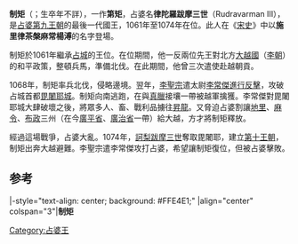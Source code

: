 {{unreferenced|time=2014-03-22T06:04:39+00:00}}
{{refimprove|time=2014-03-21T09:07:41+00:00}}
{{Infobox monarch
| name               =律陀羅跋摩三世
| title              = [[占婆|占婆]][[占婆君主列表|國王]]
| image              =
| caption            =
| reign              =1061年—1074年
| coronation         = 
| investiture        =
| full name          =Yang Pu Sri Rudravarmadeva
| native_lang1       =別名 
| native_lang1_name1 =制矩、第矩、施里律茶槃麻常楊溥
| birth_date         =？
| birth_place        =[[占婆|占婆]][[毘闍耶_(占婆)|毘闍耶]]
| death_date         =？
| death_place        =[[大越|大越]][[昇龍|昇龍]]
| burial_date        =
| burial_place       =
| predecessor        =[[拔陀羅跋摩二世|拔陀羅跋摩二世]]
| successor          =[[訶梨跋摩三世|訶梨跋摩三世]] 
| queen              =
| consort            = 
| spouse             =
| spouse 1            =
| spouse 2             =
| spouse 3           =
| spouse 4           =
| spouse 5           =
| spouse 6           =
| spouse 7           =
| offspring          = 
| royal house        =[[第九王朝_(占婆)|第九王朝]]
| dynasty            = 
| father             =
| mother             =
| children           =
| religion           =[[印度教|印度教]]
}}
'''制矩'''（{{vie|v=Chế Củ|hn=制矩}}；生卒年不詳），一作'''第矩'''，占婆名'''律陀羅跋摩三世'''（Rudravarman III），是[[占婆|占婆]][[第九王朝_(占婆)|第九王朝]]的最後一代國王，1061年至1074年在位。此人在《[[宋史|宋史]]》中以'''施里律茶槃麻常楊溥'''的名字登場。

制矩於1061年繼承[[占城|占城]]的王位。在位期間，他一反兩位先王對北方[[大越|大越國]]（[[李朝_(越南)|李朝]]）的和平政策，整頓兵馬，準備北伐。在此期間，他曾三次遣使赴越朝貢。

1068年，制矩率兵北伐，侵略邊境。翌年，[[李聖宗|李聖宗]]遣太尉[[李常傑|李常傑]][[越占戰爭_(1069年)|進行反擊]]，攻破占城首都[[毘闍耶_(占婆)|毘闍耶城]]。制矩向南逃跑，在與[[真臘|真臘]]接壤一帶被越軍擒獲。李常傑對毘闍耶城大肆破壞之後，將眾多人、畜、戰利品擄往[[昇龍|昇龍]]。又脅迫占婆割讓[[地里|地里]]、[[麻令|麻令]]、[[布政|布政]]三州（在今[[廣平省|廣平省]]、[[廣治省|廣治省]]一帶）給大越，方才將制矩釋放。

經過這場戰爭，占婆大亂。1074年，[[訶梨跋摩三世|訶梨跋摩三世]]奪取毘闍耶，建立[[第十王朝_(占婆)|第十王朝]]，制矩出奔大越避難。李聖宗遣李常傑攻打占婆，希望讓制矩復位，但被占婆擊敗。

==参考==
<references/>

{{start box}}
|-style="text-align: center; background: #FFE4E1;"
|align="center" colspan="3"|'''制矩'''
{{s-before|[[拔陀羅跋摩二世|拔陀羅跋摩二世]]}}
{{s-title|[[占婆君主列表#第九王朝|占婆第九王朝君主]]|1061年－1074年？}}
{{s-none|無|王朝覆滅}}
{{s-before|[[拔陀羅跋摩二世|拔陀羅跋摩二世]]}}
{{s-title|[[占婆君主列表#第九王朝|占婆國王]]|1061年－1074年？}}
{{s-after|[[訶梨跋摩三世|訶梨跋摩三世]]<br>（[[第十王朝_(占婆)|第十王朝]]）}}
{{end box}}
{{占婆君主}}
[[Category:占婆王|Category:占婆王]]